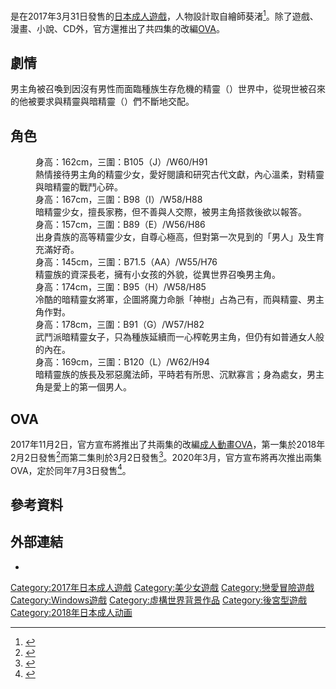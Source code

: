 {{noteTA
|G1=Game
|G2=PP
}}
{{Infobox animanga/Headerofja
|title= 歡迎來到好色精靈的森林
|image= Youkoso! Sukebe Elf no Mori e.jpg
|size= 220px
|caption= 
|japanese= ようこそ！スケベエルフの森へ
|english= 
|kana= 
|romaji= Youkoso! Sukebe Elf no Mori e
|genre= 奇幻、[[後宮型作品|後宮型作品]]
}}
{{Infobox animanga/Game
|標題=
|類型= [[戀愛冒險|戀愛冒險]]
|使用平台= [[Windows|Windows]] 7/8/8.1/10
|遊戲引擎=
|開發團隊= {{link-jp|MARIGOLD|マリゴールド|Lune}}
|代理商= Lune
|製作人=
|監製=
|腳本={{lang|ja|和知まどか}}
|程式=
|音樂=
|美術=葵渚
|遊戲人數=1
|發售日=2017年3月31日
|對象年齡=18禁
|結局數=8
}}
{{Infobox animanga/OVA
|原作 = 
|導演 = [[雷火劍|雷火劍]]
|系列構成 = 
|劇本 = 筋肉☆羅生門（1、2）<br />特区03（3、4）
|人物原案 = 葵渚
|人物設定 = 呀龍、{{lang|ja|小林まもる}}<br />鈴木貴人（3、4）
|音樂 = 
|音樂製作 = 
|動畫製作 = T-REX
|製作 = {{lang|ja|ばにぃうぉ～か～}}
|代理發行 = 
|其他代理發行 =
|發售日 = 2018年2月2日－2020年7月3日
|網絡 = 
|話數 = 4
|其他 = [[成人動畫|成人動畫]]
}}
{{Infobox animanga/Novel
|標題= 
|原作=
|作者= {{lang|ja|和知まどか}}
|插圖= 葵渚
|出版社= [[PARADIGM|PARADIGM]]
|其他出版社= 
|連載雜誌= 
|label= {{lang|ja|ぷちぱら文庫}}
|網路= 
|發售日= 2017年7月28日<ref name="mangaowls">{{cite web|url=https://mangaowls.com/single/46524/youkoso-sukebe-elf-no-mori-e|title=Youkoso! Sukebe Elf no Mori e|work=mangaowls|accessdate=2021-09-25|archive-date=2021-09-25|archive-url=https://web.archive.org/web/20210925100646/https://mangaowls.com/single/46524/youkoso-sukebe-elf-no-mori-e|dead-url=no}}</ref>－2018年12月27日
|開始= 
|結束= 
|冊數= 3
|話數= 
|其他= 成人小說
}}
{{Infobox animanga/Footerofja}}
{{日本作品|歡迎來到好色精靈的森林|ようこそ！スケベエルフの森へ}}是{{link-jp|MARIGOLD|マリゴールド|Lune}}在2017年3月31日發售的[[日本成人遊戲|日本成人遊戲]]，人物設計取自繪師葵渚<ref name="萌游网">{{cite web|url=https://galge.cn/games/entry/4714|title=ようこそ！ スケベエルフの森へ|work=萌游网|date=2017-03-31|accessdate=2020-10-19|archive-date=2020-10-20|archive-url=https://web.archive.org/web/20201020051333/https://galge.cn/games/entry/4714|dead-url=no}}</ref>。除了遊戲、漫畫、小說、CD外，官方還推出了共四集的改編[[OVA|OVA]]。

== 劇情 ==
男主角被召喚到因沒有男性而面臨種族生存危機的精靈（{{lang|ja|エルフ}}）世界中，從現世被召來的他被要求與精靈與暗精靈（{{lang|ja|ダークエルフ}}）們不斷地交配。

== 角色 ==
;{{nihongo|露西·梅尼盧米亞|ルーシェ・メネルミア|聲：[[御苑生芽衣|御苑生芽衣]]}}
:身高：162cm，三圍：B105（J）/W60/H91
:熱情接待男主角的精靈少女，愛好閱讀和研究古代文獻，內心溫柔，對精靈與暗精靈的戰鬥心碎。
;{{nihongo|伊芙琳·凱勒布萊安|イヴリン・ケレブリアン|聲：{{link-jp|片倉陽菜|片倉ひな}}}}
:身高：167cm，三圍：B98（I）/W58/H88
:暗精靈少女，擅長家務，但不善與人交際，被男主角搭救後欲以報答。
;{{nihongo|菲莉絲·哈加爾姆|フィリス・ハガルヘルム|聲：{{link-jp|眞田朱音|眞田朱音|花南}}}}
:身高：157cm，三圍：B89（E）/W56/H86
:出身貴族的高等精靈少女，自尊心極高，但對第一次見到的「男人」及生育充滿好奇。
;{{nihongo|諾爾|ノル|聲：{{link-jp|赤司弓妃|赤司弓妃}}}}
:身高：145cm，三圍：B71.5（AA）/W55/H76
:精靈族的資深長老，擁有小女孩的外貌，從異世界召喚男主角。
;{{nihongo|迪爾芭·克雷布利安|デルヴァ・ケレブリアン|聲：{{link-jp|樱井有栖|櫻井ありす}}}}
:身高：174cm，三圍：B95（H）/W58/H85
:冷酷的暗精靈女將軍，企圖將魔力命脈「神樹」占為己有，而與精靈、男主角作對。
;{{nihongo|艾達·巴魯倫多|エルダ・バルレッド|聲：{{link-jp|杉原茉莉|杉原茉莉}}}}
:身高：178cm，三圍：B91（G）/W57/H82
:武鬥派暗精靈女子，只為種族延續而一心榨乾男主角，但仍有如普通女人般的內在。
;{{nihongo|米茲莉·斯坦托雷姆|ミズリィ・ステントレーム|聲：{{link-jp|長原杏子|長原杏子}}}}
:身高：169cm，三圍：B120（L）/W62/H94
:暗精靈族的族長及邪惡魔法師，平時若有所思、沉默寡言；身為處女，男主角是愛上的第一個男人。

== OVA ==
2017年11月2日，官方宣布將推出了共兩集的改編[[成人動畫|成人動畫]][[OVA|OVA]]，第一集於2018年2月2日發售<ref name="lune-soft(2017-11-02)">{{cite web|url=http://www.lune-soft.jp/news/15638|title=『ＯＶＡようこそ！スケベエルフの森へ＃1 救世主様、村中のエルフを孕ませてください』発売決定！|work=lune-soft|date=2017-11-02|accessdate=2020-10-19|archive-date=2020-10-21|archive-url=https://web.archive.org/web/20201021213609/http://www.lune-soft.jp/news/15638|dead-url=no}}</ref>而第二集則於3月2日發售<ref name="lune-soft(2017-11-13)">{{cite web|url=http://www.lune-soft.jp/news/15749|title=『OVAようこそ！スケベエルフの森へ＃２　ニンゲンのチ○ポなんかに…負けて、たまるか…っ』発売決定！|work=lune-soft|date=2017-11-13|accessdate=2020-10-19|archive-date=2020-10-19|archive-url=https://web.archive.org/web/20201019181317/http://www.lune-soft.jp/news/15749|dead-url=no}}</ref>。2020年3月，官方宣布將再次推出兩集OVA，定於同年7月3日發售<ref name="lune-soft(2020-03-16)">{{cite web|url=http://www.lune-soft.jp/news/20271|title=『OVAようこそ！スケベエルフの森へ』＃３、＃４発表！＆スチールショット公開！|work=lune-soft|date=2020-03-16|accessdate=2020-10-19|archive-date=2020-10-21|archive-url=https://web.archive.org/web/20201021144800/http://www.lune-soft.jp/news/20271|dead-url=no}}</ref>。

== 參考資料 ==
{{reflist|30em}}

== 外部連結 ==
* {{Official website|http://www.lune-soft.jp/game/13912}}{{ja}}

{{DEFAULTSORT:Youkoso! Sukebe Elf no Mori e}}
[[Category:2017年日本成人遊戲|Category:2017年日本成人遊戲]]
[[Category:美少女遊戲|Category:美少女遊戲]]
[[Category:戀愛冒險遊戲|Category:戀愛冒險遊戲]]
[[Category:Windows遊戲|Category:Windows遊戲]]
[[Category:虛構世界背景作品|Category:虛構世界背景作品]]
[[Category:後宮型遊戲|Category:後宮型遊戲]]
[[Category:2018年日本成人动画|Category:2018年日本成人动画]]